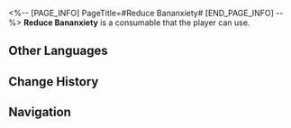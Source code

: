 <%-- [PAGE_INFO]
PageTitle=#Reduce Bananxiety#
[END_PAGE_INFO] --%>
{{Consumable Infobox
|id          = 408433
|image       = Item Reduce Bananxiety.png{{subst:void|<!--$UPLOAD:<<SpriteOutput/ItemFigures/408433.png>-<Item Reduce Bananxiety.png>-<Consumable Icons>>-->}}
|type        = Energy Regen Consumables
|rarity      = 2
|effect      = Upon use, immediately regenerate Energy for one designated ally equal to 30% of their Max Energy.
|description = It's said to be "the worst dessert you can eat on Penacony," but as long as you can bear that scrunched-up face, all your worries will be met with a smile.
|effectType  = 
|effectType2 = 
|effectType3 = 
|recipe      = 
|source1     = [[Chaletka]]
|source2     = 
|source3     = 
}}
{{Description|''"So you're the one who made a dessert with unripe bananas and turned it into a hit with a story? Interested in transferring to Fortune Academy?"''}}
'''Reduce Bananxiety''' is a consumable that the player can use.

==Other Languages==
{{Other Languages
|en   = Reduce Bananxiety
|zhs  = 别太蕉绿
|zht  = 別太蕉綠
|ja   = 心バナはほどほどに
|ko   = 걱정하지 말게나나
|es   = Menos banansiedad
|fr   = Réduction de bananxiété
|ru   = Снижение бананостресса
|th   = บานาน่าอย่ากังวล
|vi   = Đừng Quá Lo Chuối
|de   = Stressreduktion
|id   = Reduce Bananxiety
|pt   = Bananansiolítico
}}

==Change History==
{{Change History|2.6}}

==Navigation==
{{Consumable Navbox}}
